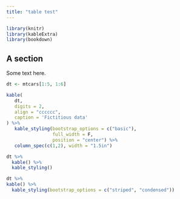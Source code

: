 ```yaml
---
title: "table test"
---
```


```r
library(knitr)
library(kableExtra)
library(bookdown)
```

## A section

Some text here.

```r

dt <- mtcars[1:5, 1:6]

kable(
   dt, 
   digits = 2, 
   align = "cccccc", 
   caption = 'Fictitious data'
) %>% 
   kable_styling(bootstrap_options = c("basic"), 
                 full_width = F, 
                 position = "center") %>% 
   column_spec(c(1,2), width = "1.5in")

dt %>%
  kable() %>%
  kable_styling()

dt %>%
kable() %>%
  kable_styling(bootstrap_options = c("striped", "condensed"))

```

